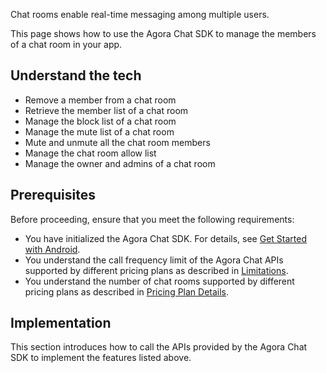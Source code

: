 
Chat rooms enable real-time messaging among multiple users.

This page shows how to use the Agora Chat SDK to manage the members of a chat room in your app.

## Understand the tech

<Understand />

- Remove a member from a chat room
- Retrieve the member list of a chat room
- Manage the block list of a chat room
- Manage the mute list of a chat room
- Mute and unmute all the chat room members
- Manage the chat room allow list
- Manage the owner and admins of a chat room


## Prerequisites

Before proceeding, ensure that you meet the following requirements:

- You have initialized the Agora Chat SDK. For details, see [Get Started with Android](./agora_chat_get_started_android?platform=Android).
- You understand the call frequency limit of the Agora Chat APIs supported by different pricing plans as described in [Limitations](./agora_chat_limitation?platform=Android).
- You understand the number of chat rooms supported by different pricing plans as described in [Pricing Plan Details](./agora_chat_plan?platform=Android).


## Implementation

This section introduces how to call the APIs provided by the Agora Chat SDK to implement the features listed above.

<ProjectImplement />